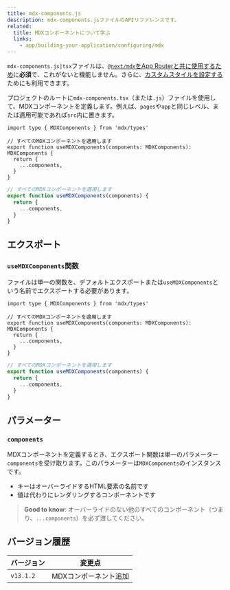 ```yaml
---
title: mdx-components.js
description: mdx-components.jsファイルのAPIリファレンスです。
related:
  title: MDXコンポーネントについて学ぶ
  links:
    - app/building-your-application/configuring/mdx
---
```


`mdx-components.js|tsx`ファイルは、[`@next/mdx`をApp Routerと共に使用するため](/docs/app/building-your-application/configuring/mdx)に**必須**で、これがないと機能しません。さらに、[カスタムスタイルを設定する](/docs/app/building-your-application/configuring/mdx#using-custom-styles-and-components)ためにも利用できます。

プロジェクトのルートに`mdx-components.tsx`（または`.js`）ファイルを使用して、MDXコンポーネントを定義します。例えば、`pages`や`app`と同じレベル、または適用可能であれば`src`内に置きます。

<Tabs>
<TabItem value="tsx" label="TypeScript">

```tsx title="mdx-components.tsx" switcher
import type { MDXComponents } from 'mdx/types'

// すべてのMDXコンポーネントを適用します
export function useMDXComponents(components: MDXComponents): MDXComponents {
  return {
    ...components,
  }
}
```
</TabItem>
<TabItem value="js" label="JavaScript">

```js title="mdx-components.js" switcher
// すべてのMDXコンポーネントを適用します
export function useMDXComponents(components) {
  return {
    ...components,
  }
}
```
</TabItem>
</Tabs>


## エクスポート

### `useMDXComponents`関数

ファイルは単一の関数を、デフォルトエクスポートまたは`useMDXComponents`という名前でエクスポートする必要があります。

<Tabs>
<TabItem value="tsx" label="TypeScript">

```tsx title="mdx-components.tsx" switcher
import type { MDXComponents } from 'mdx/types'

// すべてのMDXコンポーネントを適用します
export function useMDXComponents(components: MDXComponents): MDXComponents {
  return {
    ...components,
  }
}
```
</TabItem>
<TabItem value="js" label="JavaScript">

```js title="mdx-components.js" switcher
// すべてのMDXコンポーネントを適用します
export function useMDXComponents(components) {
  return {
    ...components,
  }
}
```
</TabItem>
</Tabs>


## パラメーター

### `components`

MDXコンポーネントを定義するとき、エクスポート関数は単一のパラメーター`components`を受け取ります。このパラメーターは`MDXComponents`のインスタンスです。

- キーはオーバーライドするHTML要素の名前です
- 値は代わりにレンダリングするコンポーネントです

> **Good to know**: オーバーライドのない他のすべてのコンポーネント（つまり、`...components`）を必ず渡してください。

## バージョン履歴

| バージョン   | 変更点        |
| --------- | ------------- |
| `v13.1.2` | MDXコンポーネント追加 |